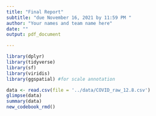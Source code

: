 ```yaml
---
title: "Final Report"
subtitle: "due November 16, 2021 by 11:59 PM "
author: "Your names and team name here"
date: ""
output: pdf_document

---
```


```r
library(dplyr)
library(tidyverse)
library(sf)
library(viridis)
library(ggspatial) #for scale annotation
```


```r
data <- read.csv(file = '../data/COVID_raw_12.8.csv')
glimpse(data)
summary(data)
new_codebook_rmd()
```